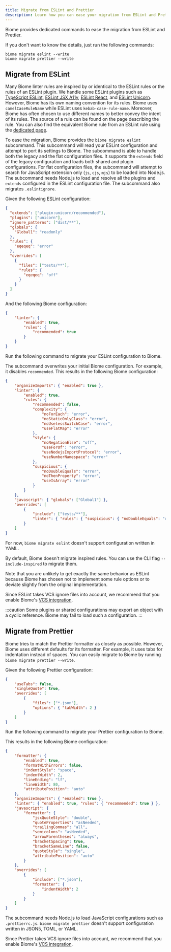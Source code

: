 ```yaml
---
title: Migrate from ESLint and Prettier
description: Learn how you can ease your migration from ESLint and Prettier
---
```



Biome provides dedicated commands to ease the migration from ESLint and Prettier.

If you don't want to know the details, just run the following commands:

```shell
biome migrate eslint --write
biome migrate prettier --write
```

## Migrate from ESLint

Many Biome linter rules are inspired by or identical to the ESLint rules or the rules of an ESLint plugin.
We handle some ESLint plugins such as [TypeScript ESLint](https://typescript-eslint.io/), [ESLint JSX A11y](https://github.com/jsx-eslint/eslint-plugin-jsx-a11y), [ESLint React](https://github.com/jsx-eslint/eslint-plugin-react), and [ESLint Unicorn](https://github.com/sindresorhus/eslint-plugin-unicorn).
However, Biome has its own naming convention for its rules.
Biome uses `camelCaseRuleName` while ESLint uses `kebab-case-rule-name`.
Moreover, Biome has often chosen to use different names to better convey the intent of its rules.
The source of a rule can be found on the page describing the rule.
You can also find the equivalent Biome rule from an ESLint rule using the [dedicated page](/linter/rules-sources).

To ease the migration, Biome provides the `biome migrate eslint` subcommand.
This subcommand will read your ESLint configuration and attempt to port its settings to Biome.
The subcommand is able to handle both the legacy and the flat configuration files.
It supports the `extends` field of the legacy configuration and loads both shared and plugin configurations.
For flat configuration files, the subcommand will attempt to search for JavaScript extension only (`js`, `cjs`, `mjs`) to be loaded into Node.js.
The subcommand needs Node.js to load and resolve all the plugins and `extends` configured in the ESLint configuration file.
The subcommand also migrates `.eslintignore`.

Given the following ESLint configuration:

```json title=".eslintrc.json"
{
  "extends": ["plugin:unicorn/recommended"],
  "plugins": ["unicorn"],
  "ignore_patterns": ["dist/**"],
  "globals": {
    "Global1": "readonly"
  },
  "rules": {
    "eqeqeq": "error"
  },
  "overrides": [
    {
      "files": ["tests/**"],
      "rules": {
        "eqeqeq": "off"
      }
    }
  ]
}
```

And the following Biome configuration:

```json title="biome.json"
{
	"linter": {
		"enabled": true,
		"rules": {
			"recommended": true
		}
	}
}
```

Run the following command to migrate your ESLint configuration to Biome.

<PackageManagerBiomeCommand command="migrate eslint --write"/>

The subcommand overwrites your initial Biome configuration.
For example, it disables `recommended`.
This results in the following Biome configuration:

```json title="biome.json"
{
	"organizeImports": { "enabled": true },
	"linter": {
		"enabled": true,
		"rules": {
			"recommended": false,
			"complexity": {
				"noForEach": "error",
				"noStaticOnlyClass": "error",
				"noUselessSwitchCase": "error",
				"useFlatMap": "error"
			},
			"style": {
				"noNegationElse": "off",
				"useForOf": "error",
				"useNodejsImportProtocol": "error",
				"useNumberNamespace": "error"
			},
			"suspicious": {
				"noDoubleEquals": "error",
				"noThenProperty": "error",
				"useIsArray": "error"
			}
		}
	},
	"javascript": { "globals": ["Global1"] },
	"overrides": [
		{
			"include": ["tests/**"],
			"linter": { "rules": { "suspicious": { "noDoubleEquals": "off" } } }
		}
	]
}
```

For now, `biome migrate eslint` doesn't support configuration written in YAML.

By default, Biome doesn't migrate inspired rules.
You can use the CLI flag `--include-inspired` to migrate them.

<PackageManagerBiomeCommand command="migrate eslint --write --include-inspired"/>

Note that you are unlikely to get exactly the same behavior as ESLint because Biome has chosen not to implement some rule options or to deviate slightly from the original implementation.

Since ESLint takes VCS ignore files into account,
we recommend that you enable Biome's [VCS integration](/guides/integrate-in-vcs).

:::caution
Some plugins or shared configurations may export an object with a cyclic reference.
Biome may fail to load such a configuration.
:::

## Migrate from Prettier

Biome tries to match the Prettier formatter as closely as possible.
However, Biome uses different defaults for its formatter.
For example, it uses tabs for indentation instead of spaces.
You can easily migrate to Biome by running `biome migrate prettier --write`.

Given the following Prettier configuration:

```json title=".prettierrc.json"
{
	"useTabs": false,
	"singleQuote": true,
	"overrides": [
		{
      		"files": ["*.json"],
      		"options": { "tabWidth": 2 }
    	}
	]
}
```

Run the following command to migrate your Prettier configuration to Biome.

<PackageManagerBiomeCommand command="migrate prettier --write"/>

This results in the following Biome configuration:

```json title="biome.json"
{
	"formatter": {
		"enabled": true,
		"formatWithErrors": false,
		"indentStyle": "space",
		"indentWidth": 2,
		"lineEnding": "lf",
		"lineWidth": 80,
		"attributePosition": "auto"
	},
	"organizeImports": { "enabled": true },
	"linter": { "enabled": true, "rules": { "recommended": true } },
	"javascript": {
		"formatter": {
			"jsxQuoteStyle": "double",
			"quoteProperties": "asNeeded",
			"trailingCommas": "all",
			"semicolons": "asNeeded",
			"arrowParentheses": "always",
			"bracketSpacing": true,
			"bracketSameLine": false,
			"quoteStyle": "single",
			"attributePosition": "auto"
		}
	},
	"overrides": [
		{
			"include": ["*.json"],
			"formatter": {
				"indentWidth": 2
			}
		}
	]
}
```

The subcommand needs Node.js to load JavaScript configurations such as `.prettierrc.js`.
`biome migrate prettier` doesn't support configuration written in JSON5, TOML, or YAML.

Since Prettier takes VCS ignore files into account,
we recommend that you enable Biome's [VCS integration](/guides/integrate-in-vcs).
